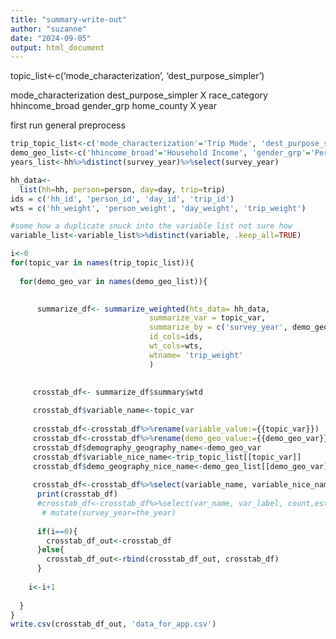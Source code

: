 ```yaml
---
title: "summary-write-out"
author: "suzanne"
date: "2024-09-05"
output: html_document
---
```



topic_list<-c('mode_characterization', 'dest_purpose_simpler')


mode_characterization
dest_purpose_simpler
X
race_category
hhincome_broad
gender_grp
home_county
X
year


first run general preprocess

```r
trip_topic_list<-c('mode_characterization'='Trip Mode', 'dest_purpose_simpler'='Trip Purpose')
demo_geo_list<-c('hhincome_broad'='Household Income', 'gender_grp'='Person Gender', 'home_county'='Home County','race_category'= 'Person Race Category')
years_list<-hh%>%distinct(survey_year)%>%select(survey_year)
```



```r

hh_data<-
  list(hh=hh, person=person, day=day, trip=trip)
ids = c('hh_id', 'person_id', 'day_id', 'trip_id')
wts = c('hh_weight', 'person_weight', 'day_weight', 'trip_weight')
```

```r
#some how a duplicate snuck into the variable list not sure how
variable_list<-variable_list%>%distinct(variable, .keep_all=TRUE)
```

```r
i<-0
for(topic_var in names(trip_topic_list)){
  
  for(demo_geo_var in names(demo_geo_list)){

      
      summarize_df<- summarize_weighted(hts_data= hh_data,
                               summarize_var = topic_var,
                               summarize_by = c('survey_year', demo_geo_var),
                               id_cols=ids,
                               wt_cols=wts,
                               wtname= 'trip_weight'
                               )

  
     crosstab_df<- summarize_df$summary$wtd
     
     crosstab_df$variable_name<-topic_var
     
     crosstab_df<-crosstab_df%>%rename(variable_value:={{topic_var}})
     crosstab_df<-crosstab_df%>%rename(demo_geo_value:={{demo_geo_var}})
     crosstab_df$demography_geography_name<-demo_geo_var
     crosstab_df$variable_nice_name<-trip_topic_list[[topic_var]]
     crosstab_df$demo_geography_nice_name<-demo_geo_list[[demo_geo_var]]
  
     crosstab_df<-crosstab_df%>%select(variable_name, variable_nice_name,variable_value, demography_geography_name,  demo_geography_nice_name,survey_year, count, prop, prop_se, est, est_se)
      print(crosstab_df)
      #crosstab_df<-crosstab_df%>%select(var_name, var_label, count,est, est_se, prop, prop_se)%>%
       # mutate(survey_year=the_year)
      
      if(i==0){
        crosstab_df_out<-crosstab_df
      }else{
        crosstab_df_out<-rbind(crosstab_df_out, crosstab_df)
      }
    
    i<-i+1
    
  }
}
write.csv(crosstab_df_out, 'data_for_app.csv')
```



